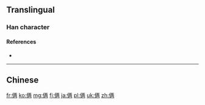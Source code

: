 {{also|倆}}
==Translingual==

===Han character===
{{Han char|rn=9|rad=人|as=07|sn=9|four=|canj=人一人月 (OMOB)|ids=⿰[[亻]][[两]]}}

====References====
* {{Han ref|kx=0106.041|hdz=10158.030|uh=4FE9|ud=20457}}

----

==Chinese==
{{zh-see|倆}}

[[fr:俩]]
[[ko:俩]]
[[mg:俩]]
[[fj:俩]]
[[ja:俩]]
[[pl:俩]]
[[uk:俩]]
[[zh:俩]]